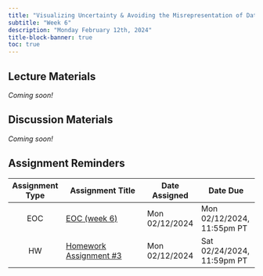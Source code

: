 ```yaml
---
title: "Visualizing Uncertainty & Avoiding the Misrepresentation of Data"
subtitle: "Week 6"
description: "Monday February 12th, 2024"
title-block-banner: true
toc: true
---
```


## Lecture Materials 

*Coming soon!*

<!-- - missing data -->
<!-- - outlier detection -->
<!-- - measures of uncertainty -->
<!-- - normalizing data -->
<!-- - avoiding biased comparisons -->
<!-- - <https://eagereyes.org/blog/2017/communicating-uncertainty-when-lives-are-on-the-line> -->
<!-- -[`{ggdist}`](https://mjskay.github.io/ggdist/) -->

## Discussion Materials

*Coming soon!*

## Assignment Reminders

| Assignment Type | Assignment Title                                                 | Date Assigned  | Date Due                   |
|:---------------:|-------------------------------------------------------|----------------|----------------------------|
| EOC             | [EOC (week 6)](https://forms.gle/XbKrjoSpapzTAAPT7)   | Mon 02/12/2024 | Mon 02/12/2024, 11:55pm PT |
| HW              | [Homework Assignment #3](../assignments/HW3.qmd)      | Mon 02/12/2024 | Sat 02/24/2024, 11:59pm PT |

